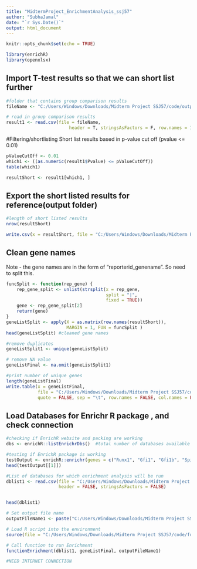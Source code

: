 ---
title: "MidtermProject_EnrichmentAnalysis_ssj57"
author: "SubhaJamal"
date: "`r Sys.Date()`"
output: html_document
---

```{r setup, include=FALSE}
knitr::opts_chunk$set(echo = TRUE)
```

```{r}
library(enrichR)
library(openxlsx)
```

## Import T-test results so that we can short list further
```{r}
#folder that contains group comparison results
fileName <- "C:/Users/Windows/Downloads/Midterm Project SSJ57/code/output/20231016_TTest__Moderate_(Comp).vs._Control_(Base).TTest.csv"

# read in group comparison results
result1 <- read.csv(file = fileName, 
                        header = T, stringsAsFactors = F, row.names = 1)
```

#Filtering/shortlisting
Short list results based in p-value cut off (pvalue <= 0.01)
```{r}
pValueCutOff <- 0.01
which1 <- ((as.numeric(result1$Pvalue) <= pValueCutOff))
table(which1)  

resultShort <- result1[which1, ]
```

## Export the short listed results for reference(output folder)
```{r}
#length of short listed results
nrow(resultShort)

write.csv(x = resultShort, file = "C:/Users/Windows/Downloads/Midterm Project SSJ57/code/output/TTestResultShortlist.csv")

```

## Clean gene names
Note - the gene names are in the form of "reporterid_genename". So need to split this.
```{r}
funcSplit <- function(rep_gene) {
    rep_gene_split <- unlist(strsplit(x = rep_gene, 
                                      split = "|", 
                                      fixed = TRUE))
    gene <- rep_gene_split[2]
    return(gene)
}
geneListSplit <- apply(X = as.matrix(row.names(resultShort)), 
                       MARGIN = 1, FUN = funcSplit )
head(geneListSplit) #cleaned gene names

#remove duplicates
geneListSplit1 <- unique(geneListSplit)

# remove NA value
geneListFinal <- na.omit(geneListSplit1) 

#print number of unique genes
length(geneListFinal)
write.table(x = geneListFinal, 
            file = "C:/Users/Windows/Downloads/Midterm Project SSJ57/code/output/shortListedUniqueGenes.tsv",
            quote = FALSE, sep = "\t", row.names = FALSE, col.names = FALSE)

```

## Load Databases for Enrichr R package , and check connection
```{r}
#checking if EnrichR website and packing are working
dbs <- enrichR::listEnrichrDbs()  #total number of databases available = 200+ 

#testing if EnrichR package is working
testOutput <- enrichR::enrichr(genes = c("Runx1", "Gfi1", "Gfi1b", "Spi1", "Gata1", "Kdr"), databases = "KEGG_2021_Human")
head(testOutput[[1]])

#List of databases for which enrichment analysis will be run
dblist1 <- read.csv(file = "C:/Users/Windows/Downloads/Midterm Project SSJ57/code/input/2023-EnrichR-Databases.txt", 
                    header = FALSE, stringsAsFactors = FALSE)


head(dblist1)
```

```{r}
# Set output file name
outputFileName1 <- paste("C:/Users/Windows/Downloads/Midterm Project SSJ57/code/output/ssj57_EnrichR.xlsx", sep = "")

# Load R script into the environment
source(file = "C:/Users/Windows/Downloads/Midterm Project SSJ57/code/functionEnrichment.R") 

# Call function to run Enrichment
functionEnrichment(dblist1, geneListFinal, outputFileName1)

#NEED INTERNET CONNECTION
```
